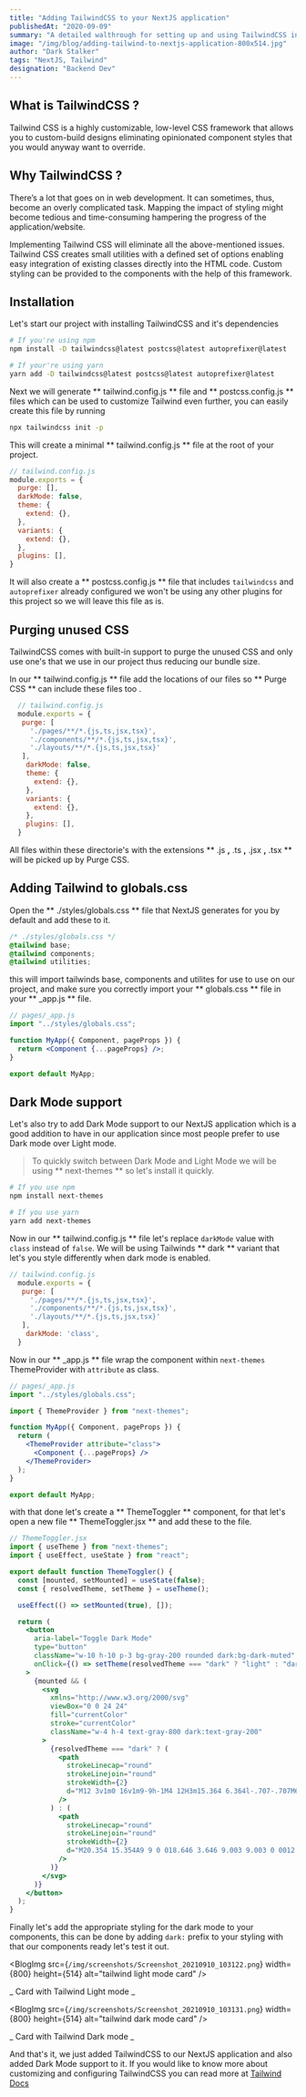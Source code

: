 ```yaml
---
title: "Adding TailwindCSS to your NextJS application"
publishedAt: "2020-09-09"
summary: "A detailed walthrough for setting up and using TailwindCSS in your NextJS application."
image: "/img/blog/adding-tailwind-to-nextjs-application-800x514.jpg"
author: "Dark Stalker"
tags: "NextJS, Tailwind"
designation: "Backend Dev"
---
```


## What is TailwindCSS ?

Tailwind CSS is a highly customizable, low-level CSS framework that allows you to custom-build designs eliminating opinionated component styles that you would anyway want to override.

## Why TailwindCSS ?

There’s a lot that goes on in web development. It can sometimes, thus, become an overly complicated task. Mapping the impact of styling might become tedious and time-consuming hampering the progress of the application/website.

Implementing Tailwind CSS will eliminate all the above-mentioned issues. Tailwind CSS creates small utilities with a defined set of options enabling easy integration of existing classes directly into the HTML code. Custom styling can be provided to the components with the help of this framework.

## Installation

Let's start our project with installing TailwindCSS and it's dependencies

```bash
# If you're using npm
npm install -D tailwindcss@latest postcss@latest autoprefixer@latest

# If your're using yarn
yarn add -D tailwindcss@latest postcss@latest autoprefixer@latest
```

Next we will generate ** tailwind.config.js ** file and ** postcss.config.js ** files which can be used to customize Tailwind even further, you can easily create this file by running

```bash
npx tailwindcss init -p
```

This will create a minimal ** tailwind.config.js ** file at the root of your project.

```JavaScript
// tailwind.config.js
module.exports = {
  purge: [],
  darkMode: false,
  theme: {
    extend: {},
  },
  variants: {
    extend: {},
  },
  plugins: [],
}
```

It will also create a ** postcss.config.js ** file that includes `tailwindcss` and `autoprefixer` already configured we won't be using any other plugins for this project so we will leave this file as is.

## Purging unused CSS

TailwindCSS comes with built-in support to purge the unused CSS and only use one's that we use in our project thus reducing our bundle size.

In our ** tailwind.config.js ** file add the locations of our files so ** Purge CSS ** can include these files too .

```JavaScript
  // tailwind.config.js
  module.exports = {
   purge: [
     './pages/**/*.{js,ts,jsx,tsx}',
     './components/**/*.{js,ts,jsx,tsx}',
     './layouts/**/*.{js,ts,jsx,tsx}'
   ],
    darkMode: false,
    theme: {
      extend: {},
    },
    variants: {
      extend: {},
    },
    plugins: [],
  }
```

All files within these directorie's with the extensions ** .js **,** .ts **,** .jsx **,** .tsx ** will be picked up by Purge CSS.

## Adding Tailwind to globals.css

Open the ** ./styles/globals.css ** file that NextJS generates for you by default and add these to it.

```css
/* ./styles/globals.css */
@tailwind base;
@tailwind components;
@tailwind utilities;
```

this will import tailwinds base, components and utilites for use to use on our project, and make sure you correctly import your ** globals.css ** file in your ** \_app.js ** file.

```jsx
// pages/_app.js
import "../styles/globals.css";

function MyApp({ Component, pageProps }) {
  return <Component {...pageProps} />;
}

export default MyApp;
```

## Dark Mode support

Let's also try to add Dark Mode support to our NextJS application which is a good addition to have in our application since most people prefer to use Dark mode over Light mode.

> To quickly switch between Dark Mode and Light Mode we will be using ** next-themes ** so let's install it quickly.

```bash
# If you use npm
npm install next-themes

# If you use yarn
yarn add next-themes
```

Now in our ** tailwind.config.js ** file let's replace `darkMode` value with `class` instead of `false`.
We will be using Tailwinds ** dark ** variant that let's you style differently when dark mode is enabled.

```JavaScript
// tailwind.config.js
  module.exports = {
   purge: [
     './pages/**/*.{js,ts,jsx,tsx}',
     './components/**/*.{js,ts,jsx,tsx}',
     './layouts/**/*.{js,ts,jsx,tsx}'
   ],
    darkMode: 'class',
  }

```

Now in our ** \_app.js ** file wrap the component within `next-themes` ThemeProvider with `attribute` as class.

```jsx
// pages/_app.js
import "../styles/globals.css";

import { ThemeProvider } from "next-themes";

function MyApp({ Component, pageProps }) {
  return (
    <ThemeProvider attribute="class">
      <Component {...pageProps} />
    </ThemeProvider>
  );
}

export default MyApp;
```

with that done let's create a ** ThemeToggler ** component, for that let's open a new file ** ThemeToggler.jsx ** and add these to the file.

```jsx
// ThemeToggler.jsx
import { useTheme } from "next-themes";
import { useEffect, useState } from "react";

export default function ThemeToggler() {
  const [mounted, setMounted] = useState(false);
  const { resolvedTheme, setTheme } = useTheme();

  useEffect(() => setMounted(true), []);

  return (
    <button
      aria-label="Toggle Dark Mode"
      type="button"
      className="w-10 h-10 p-3 bg-gray-200 rounded dark:bg-dark-muted"
      onClick={() => setTheme(resolvedTheme === "dark" ? "light" : "dark")}
    >
      {mounted && (
        <svg
          xmlns="http://www.w3.org/2000/svg"
          viewBox="0 0 24 24"
          fill="currentColor"
          stroke="currentColor"
          className="w-4 h-4 text-gray-800 dark:text-gray-200"
        >
          {resolvedTheme === "dark" ? (
            <path
              strokeLinecap="round"
              strokeLinejoin="round"
              strokeWidth={2}
              d="M12 3v1m0 16v1m9-9h-1M4 12H3m15.364 6.364l-.707-.707M6.343 6.343l-.707-.707m12.728 0l-.707.707M6.343 17.657l-.707.707M16 12a4 4 0 11-8 0 4 4 0 018 0z"
            />
          ) : (
            <path
              strokeLinecap="round"
              strokeLinejoin="round"
              strokeWidth={2}
              d="M20.354 15.354A9 9 0 018.646 3.646 9.003 9.003 0 0012 21a9.003 9.003 0 008.354-5.646z"
            />
          )}
        </svg>
      )}
    </button>
  );
}
```

Finally let's add the appropriate styling for the dark mode to your components, this can be done by adding `dark:` prefix to your styling with that our components ready let's test it out.

<BlogImg
  src={`/img/screenshots/Screenshot_20210910_103122.png`}
  width={800}
  height={514}
  alt="tailwind light mode card"
/>

_ Card with Tailwind Light mode _

<BlogImg
  src={`/img/screenshots/Screenshot_20210910_103131.png`}
  width={800}
  height={514}
  alt="tailwind dark mode card"
/>

_ Card with Tailwind Dark mode _

And that's it, we just added TailwindCSS to our NextJS application and also added Dark Mode support to it.
If you would like to know more about customizing and configuring TailwindCSS you can read more at [Tailwind Docs](https://tailwindcss.com/docs)

